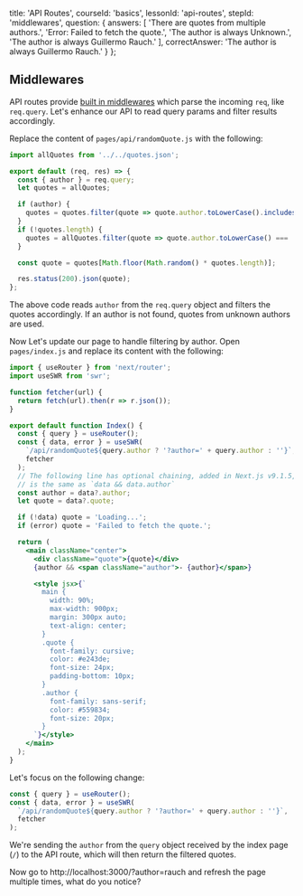 
  title: 'API Routes',
  courseId: 'basics',
  lessonId: 'api-routes',
  stepId: 'middlewares',
  question: {
    answers: [
      'There are quotes from multiple authors.',
      'Error: Failed to fetch the quote.',
      'The author is always Unknown.',
      'The author is always Guillermo Rauch.'
    ],
    correctAnswer: 'The author is always Guillermo Rauch.'
  }
};

## Middlewares

API routes provide [built in middlewares](https://github.com/zeit/next.js#api-middlewares) which parse the incoming `req`, like `req.query`. Let's enhance our API to read query params and filter results accordingly.

Replace the content of `pages/api/randomQuote.js` with the following:

```js
import allQuotes from '../../quotes.json';

export default (req, res) => {
  const { author } = req.query;
  let quotes = allQuotes;

  if (author) {
    quotes = quotes.filter(quote => quote.author.toLowerCase().includes(author.toLowerCase()));
  }
  if (!quotes.length) {
    quotes = allQuotes.filter(quote => quote.author.toLowerCase() === 'unknown');
  }

  const quote = quotes[Math.floor(Math.random() * quotes.length)];

  res.status(200).json(quote);
};
```

The above code reads `author` from the `req.query` object and filters the quotes accordingly. If an author is not found, quotes from unknown authors are used.

Now Let's update our page to handle filtering by author. Open `pages/index.js` and replace its content with the following:

```jsx
import { useRouter } from 'next/router';
import useSWR from 'swr';

function fetcher(url) {
  return fetch(url).then(r => r.json());
}

export default function Index() {
  const { query } = useRouter();
  const { data, error } = useSWR(
    `/api/randomQuote${query.author ? '?author=' + query.author : ''}`,
    fetcher
  );
  // The following line has optional chaining, added in Next.js v9.1.5,
  // is the same as `data && data.author`
  const author = data?.author;
  let quote = data?.quote;

  if (!data) quote = 'Loading...';
  if (error) quote = 'Failed to fetch the quote.';

  return (
    <main className="center">
      <div className="quote">{quote}</div>
      {author && <span className="author">- {author}</span>}

      <style jsx>{`
        main {
          width: 90%;
          max-width: 900px;
          margin: 300px auto;
          text-align: center;
        }
        .quote {
          font-family: cursive;
          color: #e243de;
          font-size: 24px;
          padding-bottom: 10px;
        }
        .author {
          font-family: sans-serif;
          color: #559834;
          font-size: 20px;
        }
      `}</style>
    </main>
  );
}
```

Let's focus on the following change:

```jsx
const { query } = useRouter();
const { data, error } = useSWR(
  `/api/randomQuote${query.author ? '?author=' + query.author : ''}`,
  fetcher
);
```

We're sending the `author` from the `query` object received by the index page (`/`) to the API route, which will then return the filtered quotes.

Now go to http://localhost:3000/?author=rauch and refresh the page multiple times, what do you notice?

